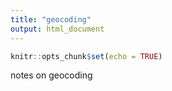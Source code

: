 ```yaml
---
title: "geocoding"
output: html_document
---
```


```r
knitr::opts_chunk$set(echo = TRUE)
```

notes on geocoding